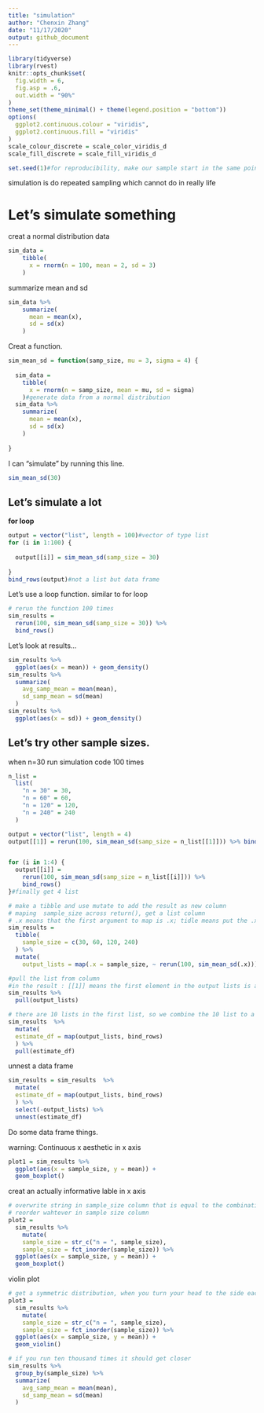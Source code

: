 ```yaml
---
title: "simulation"
author: "Chenxin Zhang"
date: "11/17/2020"
output: github_document
---
```


```r
library(tidyverse)
library(rvest)
knitr::opts_chunk$set(
  fig.width = 6,
  fig.asp = .6,
  out.width = "90%"
)
theme_set(theme_minimal() + theme(legend.position = "bottom"))
options(
  ggplot2.continuous.colour = "viridis",
  ggplot2.continuous.fill = "viridis"
)
scale_colour_discrete = scale_color_viridis_d
scale_fill_discrete = scale_fill_viridis_d

set.seed(1)#for reproducibility, make our sample start in the same point over and over
```


simulation is do repeated sampling which cannot do in really life

# Let's simulate something

creat a normal distribution data 

```r
sim_data = 
    tibble(
      x = rnorm(n = 100, mean = 2, sd = 3)
    )
```

summarize mean and sd

```r
sim_data %>% 
    summarize(
      mean = mean(x),
      sd = sd(x)
    )
```

Creat a function.

```r
sim_mean_sd = function(samp_size, mu = 3, sigma = 4) {
  
  sim_data = 
    tibble(
      x = rnorm(n = samp_size, mean = mu, sd = sigma)
    )#generate data from a normal distribution
  sim_data %>% 
    summarize(
      mean = mean(x),
      sd = sd(x)
    )
  
}
```

I can "simulate" by running this line. 

```r
sim_mean_sd(30)
```


## Let's simulate a lot

**for loop**

```r
output = vector("list", length = 100)#vector of type list
for (i in 1:100) {
  
  output[[i]] = sim_mean_sd(samp_size = 30)
  
}
bind_rows(output)#not a list but data frame
```

Let's use a loop function.
similar to for loop
```r
# rerun the function 100 times
sim_results = 
  rerun(100, sim_mean_sd(samp_size = 30)) %>% 
  bind_rows()
```

Let's look at results...


```r
sim_results %>% 
  ggplot(aes(x = mean)) + geom_density()
sim_results %>% 
  summarize(
    avg_samp_mean = mean(mean),
    sd_samp_mean = sd(mean)
  )
sim_results %>% 
  ggplot(aes(x = sd)) + geom_density()
```

## Let's try other sample sizes.

when n=30 run simulation code 100 times
```r
n_list = 
  list(
    "n = 30" = 30,
    "n = 60" = 60,
    "n = 120" = 120,
    "n = 240" = 240
  )

output = vector("list", length = 4)
output[[1]] = rerun(100, sim_mean_sd(samp_size = n_list[[1]])) %>% bind_rows()#compute only one time, so we use for loop to simulate many times


for (i in 1:4) {
  output[[i]] = 
    rerun(100, sim_mean_sd(samp_size = n_list[[i]])) %>% 
    bind_rows()
}#finally get 4 list
```


```r
# make a tibble and use mutate to add the result as new column
# maping  sample_size across return(), get a list column
# .x means that the first argument to map is .x; tidle means put the .x to the function; whatever the first sample size is , it is going to get plugged in over the function
sim_results = 
  tibble(
    sample_size = c(30, 60, 120, 240)
  ) %>% 
  mutate(
    output_lists = map(.x = sample_size, ~ rerun(100, sim_mean_sd(.x))))
```

```r
#pull the list from column
#in the result : [[1]] means the first element in the output lists is a list, [[1]][[2]]] means the second piece in that list is a tibble
sim_results %>% 
  pull(output_lists)
```



```r
# there are 10 lists in the first list, so we combine the 10 list to a tibble
sim_results  %>% 
  mutate(
  estimate_df = map(output_lists, bind_rows)
  ) %>% 
  pull(estimate_df)
```

unnest a data frame
```r
sim_results = sim_results  %>% 
  mutate(
  estimate_df = map(output_lists, bind_rows)
  ) %>% 
  select(-output_lists) %>% 
  unnest(estimate_df)
```

Do some data frame things.

warning: Continuous x aesthetic in x axis
```r
plot1 = sim_results %>% 
  ggplot(aes(x = sample_size, y = mean)) + 
  geom_boxplot()
```

creat an actually informative lable in x axis
```r
# overwrite string in sample_size column that is equal to the combination of 'n = ' and the original sample_size
# reorder wahtever in sample size column
plot2 = 
  sim_results %>% 
    mutate(
    sample_size = str_c("n = ", sample_size),
    sample_size = fct_inorder(sample_size)) %>% 
  ggplot(aes(x = sample_size, y = mean)) + 
  geom_boxplot()
```

violin plot
```r
# get a symmetric distribution, when you turn your head to the side each of those looks kind of like a normal distribution
plot3 = 
  sim_results %>% 
    mutate(
    sample_size = str_c("n = ", sample_size),
    sample_size = fct_inorder(sample_size)) %>% 
  ggplot(aes(x = sample_size, y = mean)) + 
  geom_violin()
```


```r
# if you run ten thousand times it should get closer
sim_results %>% 
  group_by(sample_size) %>% 
  summarize(
    avg_samp_mean = mean(mean),
    sd_samp_mean = sd(mean)
  )
```




